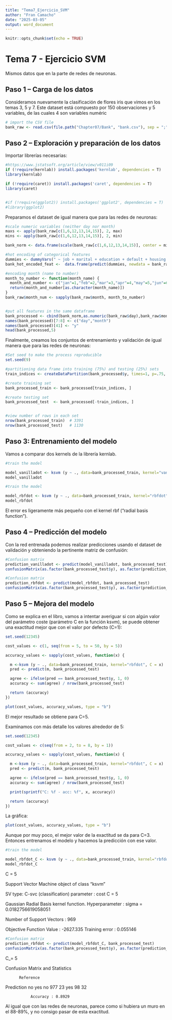 ```yaml
---
title: "Tema7_Ejercicio_SVM"
author: "Fran Camacho"
date: "2025-03-05"
output: word_document
---
```


```r
knitr::opts_chunk$set(echo = TRUE)
```

# Tema 7 - Ejercicio SVM 

Mismos datos que en la parte de redes de neuronas. 


## Paso 1 – Carga de los datos

Consideramos nuevamente la clasificación de flores iris que vimos en los temas 3, 5 y
7. Este dataset está compuesto por 150 observaciones y 5 variables, de las cuales 4
son variables numéric

```r
# import the CSV file
bank_raw <- read.csv(file.path("Chapter07/Bank", "bank.csv"), sep = ";", stringsAsFactors = TRUE)
```


## Paso 2 – Exploración y preparación de los datos

Importar librerías necesarias:

```r

#https://www.jstatsoft.org/article/view/v011i09
if (!require(kernlab)) install.packages('kernlab', dependencies = T)
library(kernlab) 

if (!require(caret)) install.packages('caret', dependencies = T)
library(caret)   


#if (!require(ggplot2)) install.packages('ggplot2', dependencies = T)
#library(ggplot2)

```


Preparamos el dataset de igual manera que para las redes de neuronas:

```r
#scale numeric variables (neither day nor month)
maxs <- apply(bank_raw[c(1,6,12,13,14,15)], 2, max)
mins <- apply(bank_raw[c(1,6,12,13,14,15)], 2, min)

bank_norm <- data.frame(scale(bank_raw[c(1,6,12,13,14,15)], center = mins, scale = maxs - mins))

#hot encoding of categorical features         
dummies <- dummyVars(" ~ job + marital + education + default + housing + loan + contact + poutcome", data = bank_raw)
bank_hot_encoded_feat <-  data.frame(predict(dummies, newdata = bank_raw))

#encoding month (name to number)
month_to_number <- function(month_name) {
  month_and_number <- c("jan"=1,"feb"=2,"mar"=3,"apr"=4,"may"=5,"jun"=6,"jul"=7,"aug"=8,"sep"=9,"oct"=10,"nov"=11,"dec"=12)
  return(month_and_number[as.character(month_name)])
}
bank_raw$month_num <- sapply(bank_raw$month, month_to_number)


#put all features in the same dataframe
bank_processed <- cbind(bank_norm,as.numeric(bank_raw$day),bank_raw$month_num,bank_hot_encoded_feat,bank_raw$y)
names(bank_processed)[7:8] <- c("day","month")
names(bank_processed)[41] <- "y"
head(bank_processed,5)

```


Finalmente, creamos los conjuntos de entrenamiento y validación de igual manera que para las redes de neuronas:

```r
#Set seed to make the process reproducible
set.seed(9)

#partitioning data frame into training (75%) and testing (25%) sets
train_indices <- createDataPartition(bank_processed$y, times=1, p=.75, list=FALSE)

#create training set
bank_processed_train <- bank_processed[train_indices, ]

#create testing set
bank_processed_test  <- bank_processed[-train_indices, ]


#view number of rows in each set
nrow(bank_processed_train)  # 3391
nrow(bank_processed_test)   # 1130

```



## Paso 3: Entrenamiento del modelo

Vamos a comparar dos kernels de la librería kernlab.

```r
#train the model

model_vanilladot <- ksvm (y ~ ., data=bank_processed_train, kernel="vanilladot")
model_vanilladot
```

```r
#train the model

model_rbfdot <- ksvm (y ~ ., data=bank_processed_train, kernel="rbfdot")
model_rbfdot
```

El error es ligeramente más pequeño con el kernel rbf ("radial basis function").


## Paso 4 – Predicción del modelo

Con la red entrenada podemos realizar predicciones usando el dataset de validación y
obteniendo la pertinente matriz de confusión:

```r
#Confusion matrix
prediction_vanilladot <- predict(model_vanilladot, bank_processed_test)
confusionMatrix(as.factor(bank_processed_test$y), as.factor(prediction_vanilladot))
```

```r
#Confusion matrix
prediction_rbfdot <- predict(model_rbfdot, bank_processed_test)
confusionMatrix(as.factor(bank_processed_test$y), as.factor(prediction_rbfdot))
```

## Paso 5 – Mejora del modelo

Como se explica en el libro, vamos a intentar averiguar si con algún valor del parámetro coste (parámetro C en la función ksvm), 
se puede obtener una exactitud mejor que con el valor por defecto (C=1):

```r
set.seed(12345)

cost_values <- c(1, seq(from = 5, to = 50, by = 5))

accuracy_values <- sapply(cost_values, function(x) {

  m <-ksvm (y ~ ., data=bank_processed_train, kernel="rbfdot", C = x)
  pred <- predict(m, bank_processed_test)

  agree <- ifelse(pred == bank_processed_test$y, 1, 0)
  accuracy <- sum(agree) / nrow(bank_processed_test)

  return (accuracy)
})

plot(cost_values, accuracy_values, type = "b")

```

El mejor resultado se obtiene para C=5.

Examinamos con más detalle los valores alrededor de 5:

```r
set.seed(12345)

cost_values <- c(seq(from = 2, to = 8, by = 1))

accuracy_values <- sapply(cost_values, function(x) {

  m <-ksvm (y ~ ., data=bank_processed_train, kernel="rbfdot", C = x)
  pred <- predict(m, bank_processed_test)

  agree <- ifelse(pred == bank_processed_test$y, 1, 0)
  accuracy <- sum(agree) / nrow(bank_processed_test)

  print(sprintf("C: %f - acc: %f", x, accuracy))

  return (accuracy)
})

```

La gráfica:

```r

plot(cost_values, accuracy_values, type = "b")

```

Aunque por muy poco, el mejor valor de la exactitud se da para C=3.
Entonces entrenamos el modelo y hacemos la predicción con ese valor.


```r
#train the model

model_rbfdot_C <- ksvm (y ~ ., data=bank_processed_train, kernel="rbfdot", C = 3)
model_rbfdot_C
```

C = 5

Support Vector Machine object of class "ksvm" 

SV type: C-svc  (classification) 
 parameter : cost C = 5 

Gaussian Radial Basis kernel function. 
 Hyperparameter : sigma =  0.0182756619058051 

Number of Support Vectors : 969 

Objective Function Value : -2627.335 
Training error : 0.055146 


```r
#Confusion matrix
prediction_rbfdot <- predict(model_rbfdot_C, bank_processed_test)
confusionMatrix(as.factor(bank_processed_test$y), as.factor(prediction_rbfdot))
```

C_= 5

Confusion Matrix and Statistics

          Reference
Prediction  no yes
       no  977  23
       yes  98  32
                                          
               Accuracy : 0.8929 


Al igual que con las redes de neuronas, parece como si hubiera un muro en el 88-89%, y no consigo pasar de esta exactitud.

